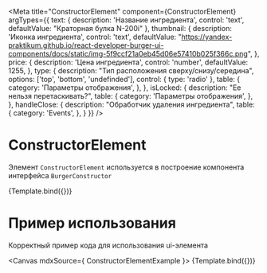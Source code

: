 <!-- ConstructorElement.stories.mdx -->





<Meta 
  title="ConstructorElement" 
  component={ConstructorElement} 
  argTypes={{
    text: {
      description: 'Название ингредиента',
      control: 'text',
      defaultValue: "Краторная булка N-200i"
    },
    thumbnail: {
      description: 'Иконка ингредиента',
      control: 'text',
      defaultValue: "https://yandex-praktikum.github.io/react-developer-burger-ui-components/docs/static/img-5f9ccf21a0eb45d06e57410b025f366c.png",
    },
    price: {
      description: 'Цена ингредиента',
      control: 'number',
      defaultValue: 1255,
    },
    type: {
      description: "Тип расположения сверху/снизу/середина",
      options: ['top', 'bottom', 'undefinded'],
      control: { type: 'radio' },
      table: {
        category: 'Параметры отображения',
      },
    },
    isLocked: {
      description: "Ее нельзя перетаскивать?",
      table: {
        category: 'Параметры отображения',
      },
    },
    handleClose: {
      description: "Обработчик удаления ингредиента",
      table: {
        category: 'Events',
      },
    }
  }}
/>



# ConstructorElement

Элемент `ConstructorElement` используется в построение компонента интерфейса `BurgerConstructor`

<Canvas>
  <Story
    name="argTypes">
    {Template.bind({})}
  </Story>
</Canvas>

<ArgsTable story="argTypes" />


# Пример использования

Корректный пример кода для использования ui-элемента

<Canvas mdxSource={ ConstructorElementExample }>
  <Story
    name="useCase">
    {Template.bind({})}
  </Story>
</Canvas>

